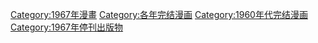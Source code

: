 [[Category:1967年漫畫|Category:1967年漫畫]]
[[Category:各年完结漫画|Category:各年完结漫画]]
[[Category:1960年代完结漫画|Category:1960年代完结漫画]]
[[Category:1967年停刊出版物|Category:1967年停刊出版物]]